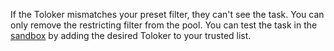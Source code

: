 <Cut title="Can I add an arbitrary Toloker as a Toloker?">

If the Toloker mismatches your preset filter, they can't see the task. You can only remove the restricting filter from the pool. You can test the task in the [sandbox](/docs/guide/sandbox) by adding the desired Toloker to your trusted list.

</Cut>
